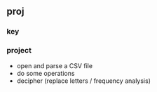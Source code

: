 ## proj

### key


<!-- ```{python} -->
<!-- s = 'abcdeeekknn' -->
<!-- print('\033[91m'+'ssss'+'\033[0m'+'sdfdsfa'+'\033[91m'+'ssss'+'\033[0m') -->
<!-- ``` -->

### project

- open and parse a CSV file
- do some operations
- decipher (replace letters / frequency analysis)